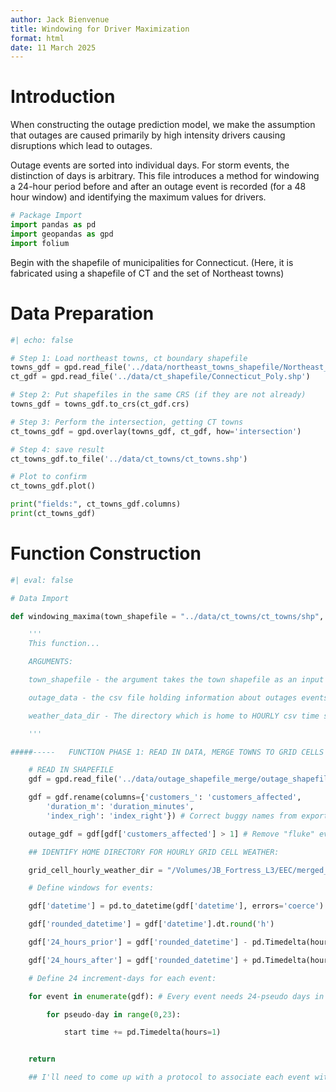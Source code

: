 ```yaml
---
author: Jack Bienvenue
title: Windowing for Driver Maximization
format: html
date: 11 March 2025
---
```


# Introduction 

When constructing the outage prediction model, we make the assumption that outages are caused primarily by high intensity drivers causing disruptions which lead to outages. 

Outage events are sorted into individual days. For storm events, the distinction of days is arbitrary. This file introduces a method for windowing a 24-hour period before and after an outage event is recorded (for a 48 hour window) and identifying the maximum values for drivers.

``` python
# Package Import
import pandas as pd
import geopandas as gpd
import folium
```

Begin with the shapefile of municipalities for Connecticut. (Here, it is fabricated using a shapefile of CT and the set of Northeast towns)

# Data Preparation

``` python
#| echo: false

# Step 1: Load northeast towns, ct boundary shapefile
towns_gdf = gpd.read_file('../data/northeast_towns_shapefile/Northeast_Town_Polygon.shp')
ct_gdf = gpd.read_file('../data/ct_shapefile/Connecticut_Poly.shp')

# Step 2: Put shapefiles in the same CRS (if they are not already)
towns_gdf = towns_gdf.to_crs(ct_gdf.crs)

# Step 3: Perform the intersection, getting CT towns
ct_towns_gdf = gpd.overlay(towns_gdf, ct_gdf, how='intersection')

# Step 4: save result
ct_towns_gdf.to_file('../data/ct_towns/ct_towns.shp')

# Plot to confirm
ct_towns_gdf.plot()

print("fields:", ct_towns_gdf.columns)
print(ct_towns_gdf)
```

# Function Construction

``` python
#| eval: false

# Data Import

def windowing_maxima(town_shapefile = "../data/ct_towns/ct_towns/shp", outage_data = "../data/town_outages.csv", weather_data_dir = "/Volumes/JB_Fortress_L3/EEC/merged_csvs", ):

    '''
    This function...

    ARGUMENTS:

    town_shapefile - the argument takes the town shapefile as an input as a spatial merging field

    outage_data - the csv file holding information about outages events by town

    weather_data_dir - The directory which is home to HOURLY csv time series of weather data

    '''

#####-----   FUNCTION PHASE 1: READ IN DATA, MERGE TOWNS TO GRID CELLS   -----#####

    # READ IN SHAPEFILE
    gdf = gpd.read_file('../data/outage_shapefile_merge/outage_shapefile_merge.shp')

    gdf = gdf.rename(columns={'customers_': 'customers_affected',
        'duration_m': 'duration_minutes', 
        'index_righ': 'index_right'}) # Correct buggy names from export

    outage_gdf = gdf[gdf['customers_affected'] > 1] # Remove "fluke" events

    ## IDENTIFY HOME DIRECTORY FOR HOURLY GRID CELL WEATHER:

    grid_cell_hourly_weather_dir = "/Volumes/JB_Fortress_L3/EEC/merged_csvs"

    # Define windows for events:

    gdf['datetime'] = pd.to_datetime(gdf['datetime'], errors='coerce')

    gdf['rounded_datetime'] = gdf['datetime'].dt.round('h') 

    gdf['24_hours_prior'] = gdf['rounded_datetime'] - pd.Timedelta(hours=24) 

    gdf['24_hours_after'] = gdf['rounded_datetime'] + pd.Timedelta(hours=24) 

    # Define 24 increment-days for each event:

    for event in enumerate(gdf): # Every event needs 24-pseudo days in 48-hr window

        for pseudo-day in range(0,23):

            start time += pd.Timedelta(hours=1)


    return 

    ## I'll need to come up with a protocol to associate each event with a grid cell (and more importantly, to a merged_csv to retrieve data.) 

```

